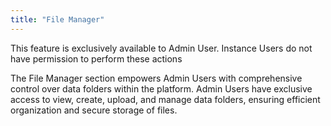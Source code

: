 ```yaml
---
title: "File Manager"
---
```


<Note>
This feature is exclusively available to Admin User. Instance Users do not have permission to perform these actions
</Note>

The File Manager section empowers Admin Users with comprehensive control over data folders within the platform. Admin Users have exclusive access to view, create, upload, and manage data folders, ensuring efficient organization and secure storage of files.